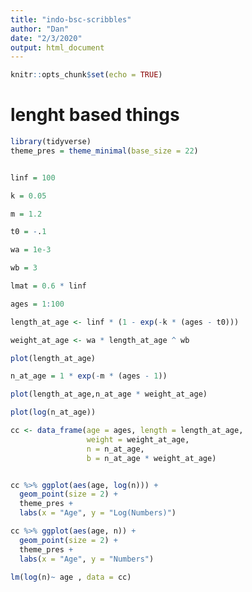 ```yaml
---
title: "indo-bsc-scribbles"
author: "Dan"
date: "2/3/2020"
output: html_document
---
```


```r
knitr::opts_chunk$set(echo = TRUE)
```


# lenght based things

```r
library(tidyverse)
theme_pres = theme_minimal(base_size = 22)


linf = 100

k = 0.05

m = 1.2

t0 = -.1

wa = 1e-3

wb = 3

lmat = 0.6 * linf

ages = 1:100

length_at_age <- linf * (1 - exp(-k * (ages - t0)))

weight_at_age <- wa * length_at_age ^ wb

plot(length_at_age)

n_at_age = 1 * exp(-m * (ages - 1))

plot(length_at_age,n_at_age * weight_at_age)

plot(log(n_at_age))

cc <- data_frame(age = ages, length = length_at_age,
                 weight = weight_at_age,
                 n = n_at_age,
                 b = n_at_age * weight_at_age)


cc %>% ggplot(aes(age, log(n))) + 
  geom_point(size = 2) + 
  theme_pres + 
  labs(x = "Age", y = "Log(Numbers)") 

cc %>% ggplot(aes(age, n)) + 
  geom_point(size = 2) + 
  theme_pres + 
  labs(x = "Age", y = "Numbers") 

lm(log(n)~ age , data = cc)

```

